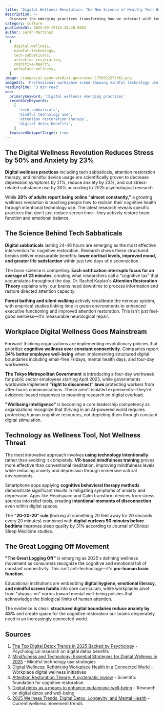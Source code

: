 ```yaml
---
title: 'Digital Wellness Revolution: The New Science of Healthy Tech Habits That Actually Work'
description: >-
  Discover the emerging practices transforming how we interact with technology, from attention restoration therapy to tech sabbaticals that reduce stress by 50% and boost cognitive function.
category: culture
publishedAt: 2025-09-19T22:38:28.000Z
author: Sarah Martinez
tags:
  [
    digital-wellness,
    mindful-technology,
    tech-sabbaticals,
    attention-restoration,
    cognitive-health,
    workplace-wellness,
  ]
image: /images/ai-generated/ai-generated-1758322273361.png
imageAlt: 'Professional workspace scene showing mindful technology use and digital wellness practices in natural lighting'
readingTime: '3 min read'
seo:
  primaryKeyword: 'digital wellness emerging practices'
  secondaryKeywords:
    [
      'tech sabbaticals',
      'mindful technology use',
      'attention restoration therapy',
      'digital detox benefits',
    ]
  featuredSnippetTarget: true
---
```


## The Digital Wellness Revolution Reduces Stress by 50% and Anxiety by 23%

**Digital wellness practices** including tech sabbaticals, attention restoration therapy, and mindful device usage are scientifically proven to decrease depression symptoms by 21%, reduce anxiety by 23%, and cut stress-related substance use by 30% according to 2025 psychological research.

While **28% of adults report being online "almost constantly,"** a growing wellness revolution is teaching people how to reclaim their cognitive health through intentional technology use. The latest research reveals specific practices that don't just reduce screen time—they actively restore brain function and emotional balance.

## The Science Behind Tech Sabbaticals

**Digital sabbaticals** lasting 24-48 hours are emerging as the most effective intervention for cognitive restoration. Research shows these structured breaks deliver measurable benefits: **lower cortisol levels, improved mood, and greater life satisfaction** within just two days of disconnection.

The brain science is compelling. **Each notification interrupts focus for an average of 23 minutes**, creating what researchers call a "cognitive tax" that accumulates throughout the day. Dr. Rachel Kaplan's **Attention Restoration Theory** explains why: our brains need downtime to process information and restore directed attention capacity.

**Forest bathing and silent walking** actively recalibrate the nervous system, with empirical studies linking time in green environments to enhanced executive functioning and improved attention restoration. This isn't just feel-good wellness—it's measurable neurological repair.

## Workplace Digital Wellness Goes Mainstream

Forward-thinking organizations are implementing revolutionary policies that prioritize **cognitive wellness over constant connectivity**. Companies report **34% better employee well-being** when implementing structured digital boundaries including email-free Fridays, mental health days, and four-day workweeks.

**The Tokyo Metropolitan Government** is introducing a four-day workweek for public sector employees starting April 2025, while governments worldwide implement **"right to disconnect" laws** protecting workers from after-hours communications. These aren't isolated experiments—they're evidence-based responses to mounting research on digital overload.

**"Wellbeing intelligence"** is becoming a core leadership competency as organizations recognize that thriving in an AI-powered world requires protecting human cognitive resources, not depleting them through constant digital stimulation.

## Technology as Wellness Tool, Not Wellness Threat

The most innovative approach involves **using technology intentionally** rather than avoiding it completely. **VR-based mindfulness training** proves more effective than conventional meditation, improving mindfulness levels while reducing anxiety and depression through immersive natural environments.

Smartphone apps applying **cognitive behavioral therapy methods** demonstrate significant results in mitigating symptoms of anxiety and depression. Apps like Headspace and Calm transform devices from stress sources into relief tools, creating **intentional moments of disconnection** even within digital spaces.

The **"20-20-20" rule** (looking at something 20 feet away for 20 seconds every 20 minutes) combined with **digital curfews 90 minutes before bedtime** improves sleep quality by 31% according to Journal of Clinical Sleep Medicine studies.

## The Great Logging Off Movement

**"The Great Logging Off"** is emerging as 2025's defining wellness movement as consumers recognize the cognitive and emotional toll of constant connectivity. This isn't anti-technology—it's **pro-human brain function**.

Educational institutions are embedding **digital hygiene, emotional literacy, and mindful screen habits** into core curriculum, while workplaces pivot from "always-on" norms toward mental well-being policies that acknowledge the biological limits of human attention.

The evidence is clear: **structured digital boundaries reduce anxiety by 43%** and create space for the cognitive restoration our brains desperately need in an increasingly connected world.

## Sources

1. [The Top Digital Detox Trends in 2025 Backed by Psychology](https://blog.routledge.com/social-sciences/top-digital-detox-trends-in-2025-backed-by-psychology/) - Psychological research on digital detox benefits
2. [Mindfulness and Technology: Essential Strategies for Digital Wellness in 2025](https://www.ourmental.health/mindfulness/mindfulness-meets-tech-your-guide-to-digital-wellness-2025) - Mindful technology use strategies
3. [Digital Wellness: Rethinking Workplace Health in a Connected World](https://www.hrdconnect.com/2024/11/05/digital-wellness-rethinking-workplace-health-in-a-connected-world/) - Workplace digital wellness initiatives
4. [Attention Restoration Theory: A systematic review](https://www.tandfonline.com/doi/full/10.1080/10937404.2016.1196155) - Scientific foundation for cognitive restoration
5. [Digital detox as a means to enhance eudaimonic well-being](https://www.frontiersin.org/journals/human-dynamics/articles/10.3389/fhumd.2025.1572587/full) - Research on digital detox and well-being
6. [2025 Wellness Trends: Digital Detox, Longevity, and Mental Health](https://lifeinpumps.com/2025-wellness-trends-the-future-of-health-and-wellness/) - Current wellness movement trends
